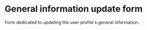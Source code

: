 
<Meta of={UpdateGeneralFormStories} />

# General information update form

Form dedicated to updating the user profile's general information.

<Canvas of={UpdateGeneralFormStories.Default} />

<Controls />

